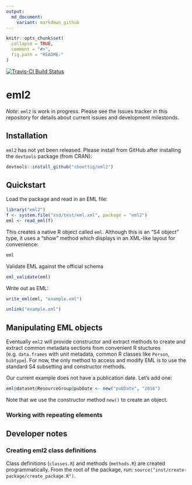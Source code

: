 ```yaml
---
output:
  md_document:
    variant: markdown_github
---
```


<!-- README.md is generated from README.Rmd. Please edit that file -->

```r
knitr::opts_chunk$set(
  collapse = TRUE,
  comment = "#>",
  fig.path = "README-"
)
```

[![Travis-CI Build Status](https://travis-ci.org/cboettig/eml2.svg?branch=master)](https://travis-ci.org/cboettig/eml2)


# eml2 

*Note*: `eml2` is work in progress. Please see the Issues tracker in this repository for details about current issues and development milestonds.

## Installation

`eml2` has not yet been released.  Please install from GitHub after installing the `devtools` package (from CRAN):


```r
devtools::install_github("cboettig/eml2")
```


## Quickstart

Load the package and read in an EML file:

```r
library("eml2")
f <- system.file("xsd/test/eml.xml", package = "eml2")
eml <- read_eml(f)
```

This creates a native R object called `eml`.  Although this is an "S4 object" type, it uses a "show"
method which displays in an XML-like layout for convenience:

```r
eml
```

Validate EML against the official schema

```r
eml_validate(eml)
```


Write out as EML:


```r
write_eml(eml, "example.xml")
```


```r
unlink("example.xml")
```

## Manipulating EML objects

Eventually `eml2` will provide constructor and extract methods to create and extract common metadata sections from convenient R stuctures (e.g. `data.frames` with unit metadata, common R classes like `Person`, `bibtype`).  For now, the only method to access and modify EML is to use the standard S4 subsetting and constructor methods.

Our current example does not have a publication date.  Let's add one:

```r
eml@dataset@ResourceGroup@pubDate <- new("pubDate", "2016")
```

Note that we use the constructor method `new()` to create an object.

### Working with repeating elements


## Developer notes

### Creating eml2 class definitions 

Class definitions (`classes.R`) and methods (`methods.R`) are created programmatically.  From the root of the package, run: `source("inst/create-package/create_package.R")`.  

